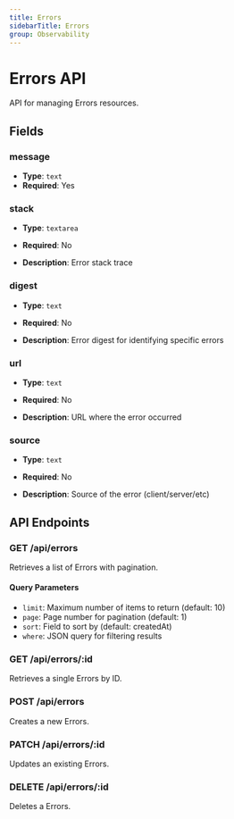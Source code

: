 ```yaml
---
title: Errors
sidebarTitle: Errors
group: Observability
---
```


# Errors API

API for managing Errors resources.

## Fields

### message

- **Type**: `text`
- **Required**: Yes

### stack

- **Type**: `textarea`
- **Required**: No

- **Description**: Error stack trace

### digest

- **Type**: `text`
- **Required**: No

- **Description**: Error digest for identifying specific errors

### url

- **Type**: `text`
- **Required**: No

- **Description**: URL where the error occurred

### source

- **Type**: `text`
- **Required**: No

- **Description**: Source of the error (client/server/etc)

## API Endpoints

### GET /api/errors

Retrieves a list of Errors with pagination.

#### Query Parameters

- `limit`: Maximum number of items to return (default: 10)
- `page`: Page number for pagination (default: 1)
- `sort`: Field to sort by (default: createdAt)
- `where`: JSON query for filtering results

### GET /api/errors/:id

Retrieves a single Errors by ID.

### POST /api/errors

Creates a new Errors.

### PATCH /api/errors/:id

Updates an existing Errors.

### DELETE /api/errors/:id

Deletes a Errors.
